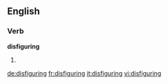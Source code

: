 ==English==
===Verb===
'''disfiguring'''
# {{present participle of|[[disfigure]]}}

[[de:disfiguring]]
[[fr:disfiguring]]
[[it:disfiguring]]
[[vi:disfiguring]]